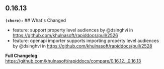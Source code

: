 ## 0.16.13
**`(chore):`** ## What's Changed
* feature: support property level audiences by @dsinghvi in https://github.com/khulnasoft/rapiddocs/pull/2526
* feature: openapi importer supports importing property level audiences by @dsinghvi in https://github.com/khulnasoft/rapiddocs/pull/2528


**Full Changelog**: https://github.com/khulnasoft/rapiddocs/compare/0.16.12...0.16.13

